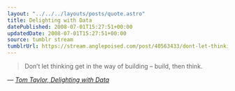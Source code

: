 ```yaml
---
layout: "../../../layouts/posts/quote.astro"
title: Delighting with Data
datePublished: 2008-07-01T15:27:51+00:00
updatedDate: 2008-07-01T15:27:51+00:00
source: tumblr stream
tumblrUrl: https://stream.anglepoised.com/post/40563433/dont-let-thinking-get-in-the-way-of-building
---
```


> Don’t let thinking get in the way of building &#8211; build, then think.

— <cite>[Tom Taylor, _Delighting with Data_](http://www.tomtaylor.co.uk/talks/delighting-with-data/)</cite>
